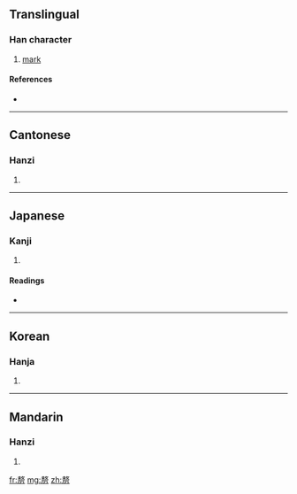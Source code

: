==Translingual==

===Han character===
{{Han char|rn=18|rad=刀|as=11|sn=13|four=5822<sub>7</sub>|canj=十大一尸竹 (JKMSH)|ids=⿱⿰未攵⿸厂刀}}

# [[mark]]

====References====
* {{Han ref|kx=0143.240|dkj=02152|dj=0324.080|hdz=10352.070|uh=527A|ud=21114|bh=DCC6|bd=56518}}

----

==Cantonese==

===Hanzi===
{{yue-hanzi|jyut=|y=lei4}}

# {{defn|Cantonese|sort=刀11}}

----

==Japanese==

===Kanji===
{{ja-kanji|grade=|rs=刀11}}

# {{defn|Japanese|sort=刀11}}

====Readings====
* {{ja-readings|on=[[り]] (ri)|kun=[[はぐ]] (hagu), [[きる]] (kiru)}}

----

==Korean==

===Hanja===
{{ko-hanja|hangeul=리|rv=ri|mr=ri}}

# {{defn|Korean|sort=刀11}}

----

==Mandarin==

===Hanzi===
{{cmn-hanzi|pin=[[lí]] ([[li2]])|wg=li<sup>2</sup>}}

# {{defn|Mandarin|sort=刀11}}

[[fr:剺]]
[[mg:剺]]
[[zh:剺]]